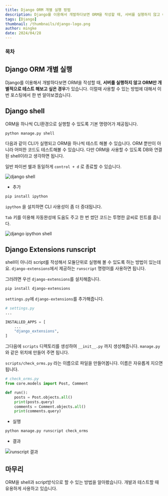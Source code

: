 ```yaml
---
title: Django ORM 개별 실행 방법
description: Django를 이용해서 개발하다보면 ORM을 작성할 때, 서버를 실행하지 않고 ORM만 개별적으로 테스트 해보고 싶은 경우가 있습니다. 이럴때 사용할 수 있는 방법에 대해서 이번 포스팅에서 한 번 알아보겠습니다.
tags: [Django]
thumbnail: /thumbnails/django-logo.png
author: mingke
date: 2024/04/28
---
```


### 목차

## Django ORM 개별 실행

Django를 이용해서 개발하다보면 ORM을 작성할 때, **서버를 실행하지 않고 ORM만 개별적으로 테스트 해보고 싶은 경우**가 있습니다. 이럴때 사용할 수 있는 방법에 대해서 이번 포스팅에서 한 번 알아보겠습니다.

## Django shell

ORM을 하나씩 CLI환경으로 실행할 수 있도록 기본 명령어가 제공됩니다.

```bash
python manage.py shell
```

다음과 같이 CLI가 실행되고 ORM을 하나씩 테스트 해볼 수 있습니다. ORM 뿐만이 아니라 어떠한 코드도 테스트해볼 수 있습니다. 다만 ORM을 사용할 수 있도록 DB와 연결된 shell이라고 생각하면 됩니다.

일반 파이썬 쉘과 동일하게 `control + d` 로 종료할 수 있습니다.

<Image src="/django-orm-dev-tips/01.png" alt="django shell" caption="django 기본 쉘" />

- 추가

```bash
pip install ipython
```

`ipython` 을 설치하면 CLI 사용성이 좀 더 증대됩니다.

`Tab` 키를 이용해 자동완성에 도움도 주고 한 번 썼던 코드는 투명한 글씨로 힌트를 줍니다.

<Image src="/django-orm-dev-tips/02.png" alt="django ipython shell" caption="django IPython 쉘" />

## Django Extensions runscript

shell이 아니라 script를 작성해서 모듈단위로 실행해 볼 수 있도록 하는 방법이 있는데요. `django-extensions`에서 제공하는 `runscript` 명령어를 사용하면 됩니다.

그러려면 우선 `django-extensions`를 설치해줍니다.

```bash
pip install django-extensions
```

`settings.py`에 `django-extensions`를 추가해줍니다.

```python
# settings.py
...

INSTALLED_APPS = [
    ...
    "django_extensions",
]
```

그다음에 `scripts` 디렉토리를 생성하여 `__init__.py` 까지 생성해줍니다. `manage.py` 와 같은 위치에 만들어 주면 됩니다.

`scripts/check_orms.py` 라는 이름으로 파일을 만들어봅니다. 이름은 자유롭게 지으면 됩니다.

```python
# check_orms.py
from core.models import Post, Comment

def run():
    posts = Post.objects.all()
    print(posts.query)
    comments = Comment.objects.all()
    print(comments.query)

```

- 실행

```python
python manage.py runscript check_orms
```

- 결과

<Image src="/django-orm-dev-tips/03.png" alt="runscript 결과" caption="runscript 결과" />

## 마무리

ORM을 shell과 script방식으로 할 수 있는 방법을 알아봤습니다. 개발과 테스트할 때 유용하게 사용하고 있습니다.

<Link url="https://django-extensions.readthedocs.io/en/latest/runscript.html?highlight=runscript#runscript" />

<Link url="https://chaechae.life/blog/django-generatedfield" />
